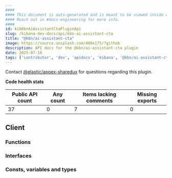 ```yaml
---
####
#### This document is auto-generated and is meant to be viewed inside our experimental, new docs system.
#### Reach out in #docs-engineering for more info.
####
id: kibKbnAiAssistantCtaPluginApi
slug: /kibana-dev-docs/api/kbn-ai-assistant-cta
title: "@kbn/ai-assistant-cta"
image: https://source.unsplash.com/400x175/?github
description: API docs for the @kbn/ai-assistant-cta plugin
date: 2025-07-18
tags: ['contributor', 'dev', 'apidocs', 'kibana', '@kbn/ai-assistant-cta']
---
```




Contact [@elastic/appex-sharedux](https://github.com/orgs/elastic/teams/appex-sharedux) for questions regarding this plugin.

**Code health stats**

| Public API count  | Any count | Items lacking comments | Missing exports |
|-------------------|-----------|------------------------|-----------------|
| 37 | 0 | 7 | 0 |

## Client

### Functions
<DocDefinitionList data={kbnAiAssistantCtaObj.client.functions}/>

### Interfaces
<DocDefinitionList data={kbnAiAssistantCtaObj.client.interfaces}/>

### Consts, variables and types
<DocDefinitionList data={kbnAiAssistantCtaObj.client.misc}/>

